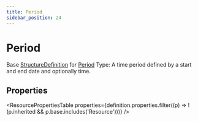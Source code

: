 ```yaml
---
title: Period
sidebar_position: 24
---
```


# Period

Base <a href="/docs/api/fhir/resources/structuredefinition">StructureDefinition</a> for <a href="/docs/api/fhir/datatypes/period">Period</a> Type: A time period defined by a start and end date and optionally time.

<Tabs queryString="section">
<TabItem value="schema" label="Schema" default>


## Properties


<ResourcePropertiesTable properties={definition.properties.filter((p) => !(p.inherited && p.base.includes('Resource')))} />


</TabItem>
  
  
  
  

</Tabs>
